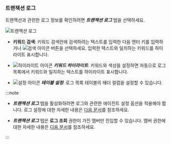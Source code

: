 ### 트랜잭션 로그

트랜잭션과 관련한 로그 정보를 확인하려면 ***트랜잭션 로그*** 탭을 선택하세요.

![트랜잭션 로그](/img/analysis-tx-transaction-log.png)

* **키워드 검색**: 키워드 검색란에 검색하려는 텍스트를 입력한 다음 엔터 키를 입력하거나 ![검색 아이콘](/img/ico-search.svg) 버튼을 선택하세요. 입력한 텍스트와 일치하는 키워드를 하이라이트 표시합니다.

* ![하이라이트 아이콘](/img/ic-highlight.svg) ***키워드 하이라이트***: 키워드와 색상을 설정하면 자동으로 로그 목록에서 키워드와 일치하는 텍스트를 하이라이트 표시합니다.

* ![설정 아이콘](/img/ico-setting.svg) ***테이블 설정***: 로그 목록 테이블의 헤더 컬럼을 설정할 수 있습니다.

:::note

* ***트랜잭션 로그*** 탭을 활성화하려면 로그와 관련한 에이전트 설정 옵션을 적용해야 합니다. 로그 설정에 대한 자세한 내용은 [다음 문서](../log/log-function)를 참조하세요.

* ***트랜잭션 로그*** 탭은 **로그 조회** 권한이 가진 멤버만 진입할 수 있습니다. 멤버 권한에 대한 자세한 내용은 [다음 문서](../project/project-structure#member-auth)를 참조하세요.

:::